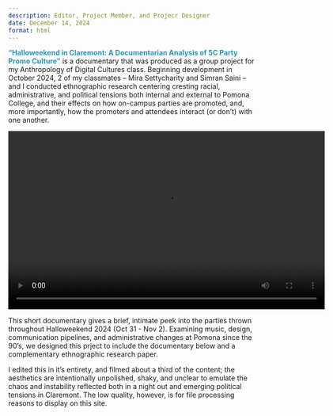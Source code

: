 ```yaml
---
description: Editor, Project Member, and Projecr Designer
date: December 14, 2024
format: html
---
```


**<span style="color: #2596be;">"Halloweekend in Claremont: A Documentarian Analysis of 5C Party Promo Culture"</span>** is a documentary that was produced as a group project for my Anthropology of Digital Cultures class. Beginning development in October 2024, 2 of my classmates -- Mira Settycharity and Simran Saini -- and I conducted ethnographic research centering cresting racial, administrative, and political tensions both internal and external to Pomona College, and their effects on how on-campus parties are promoted, and, more importantly, how the promoters and attendees interact (or don't) with one another. 

```{=html}

  <div style="text-align: center;">
    <video width="640" height="360" controls>
      <source src="/docs/Anthro.mp4" type="video/mp4">
      Your browser does not support the video tag.
    </video>
  </div>

```

This short documentary gives a brief, intimate peek into the parties thrown throughout Halloweekend 2024 (Oct 31 - Nov 2). Examining music, design, communication pipelines, and administrative changes at Pomona since the 90's, we designed this prject to include the documentary below and a complementary ethnographic research paper. 

I edited this in it's entirety, and filmed about a third of the content; the aesthetics are intentionally unpolished, shaky, and unclear to emulate the chaos and instability reflected both in a night out and emerging political tensions in Claremont. The low quality, however, is for file processing reasons to display on this site. 

